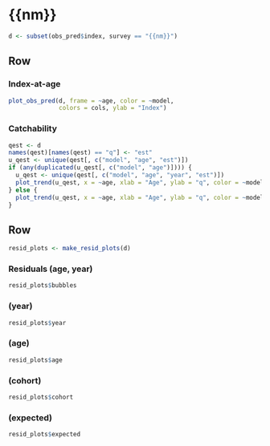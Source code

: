 
{{nm}}  {data-navmenu="Surveys"}
================================================================================

```r
d <- subset(obs_pred$index, survey == "{{nm}}")
```



Row {.tabset}
--------------------------------------------------------------------------------

### Index-at-age

```r
plot_obs_pred(d, frame = ~age, color = ~model, 
              colors = cols, ylab = "Index")
```

### Catchability

```r
qest <- d
names(qest)[names(qest) == "q"] <- "est"
u_qest <- unique(qest[, c("model", "age", "est")])
if (any(duplicated(u_qest[, c("model", "age")]))) {
  u_qest <- unique(qest[, c("model", "age", "year", "est")])
  plot_trend(u_qest, x = ~age, xlab = "Age", ylab = "q", color = ~model, colors = cols, frame = ~year)
} else {
  plot_trend(u_qest, x = ~age, xlab = "Age", ylab = "q", color = ~model, colors = cols)
}
```



Row {.tabset}
--------------------------------------------------------------------------------

```r
resid_plots <- make_resid_plots(d)
```

### Residuals (age, year)

```r
resid_plots$bubbles
```

### (year)

```r
resid_plots$year
```

### (age)

```r
resid_plots$age
```

### (cohort)

```r
resid_plots$cohort
```

### (expected)

```r
resid_plots$expected
```


